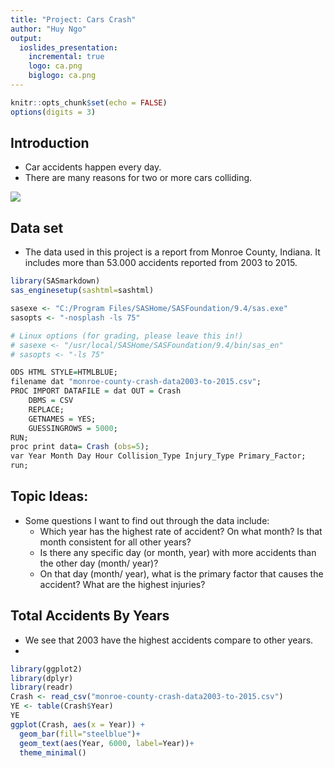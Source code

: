 ```yaml
---
title: "Project: Cars Crash"
author: "Huy Ngo"
output: 
  ioslides_presentation:
    incremental: true
    logo: ca.png
    biglogo: ca.png
---
```


```r
knitr::opts_chunk$set(echo = FALSE)
options(digits = 3)
```
## Introduction {.smaller}
  - Car accidents happen every day. 
  - There are many reasons for two or more cars colliding.
  
  ![](cc.jpg)
  
## Data set {.smaller} 
- The data used in this project is a report from Monroe County, Indiana. It includes more than 53.000 accidents reported from 2003 to 2015.
```r

library(SASmarkdown)
sas_enginesetup(sashtml=sashtml)

sasexe <- "C:/Program Files/SASHome/SASFoundation/9.4/sas.exe"
sasopts <- "-nosplash -ls 75"

# Linux options (for grading, please leave this in!)
# sasexe <- "/usr/local/SASHome/SASFoundation/9.4/bin/sas_en"
# sasopts <- "-ls 75"
```
```r
ODS HTML STYLE=HTMLBLUE;
filename dat "monroe-county-crash-data2003-to-2015.csv";
PROC IMPORT DATAFILE = dat OUT = Crash
    DBMS = CSV 
    REPLACE; 
    GETNAMES = YES;
    GUESSINGROWS = 5000;
RUN;
proc print data= Crash (obs=5);
var Year Month Day Hour Collision_Type Injury_Type Primary_Factor;
run;
```


## Topic Ideas: {.smaller}
- Some questions I want to find out through the data include:
  + Which year has the highest rate of accident? On what month? Is that month consistent for all other years? 
  + Is there any specific day (or month, year) with more accidents than the other day (month/ year)? 
  + On that day (month/ year), what is the primary factor that causes the accident? What are the highest injuries? 
  
## Total Accidents By Years {.smaller}
- We see that 2003 have the highest accidents compare to other years.  
- 
```r
library(ggplot2)
library(dplyr)
library(readr)
Crash <- read_csv("monroe-county-crash-data2003-to-2015.csv")
YE <- table(Crash$Year)
YE
ggplot(Crash, aes(x = Year)) + 
  geom_bar(fill="steelblue")+
  geom_text(aes(Year, 6000, label=Year))+
  theme_minimal()
```
